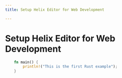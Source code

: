 ```yaml
---
title: Setup Helix Editor for Web Development

---
```


# Setup Helix Editor for Web Development

```rust
	fn main() {
		println!("This is the first Rust example");
	}	
```
